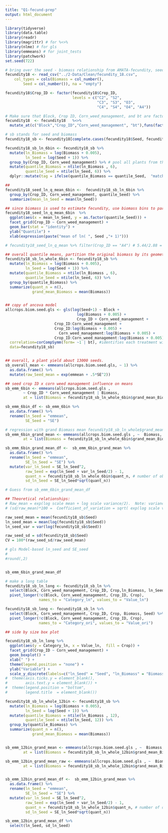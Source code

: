 ```yaml
---
title: "Q1-fecund-prep"
output: html_document
---
```


```r
library(tidyverse)
library(data.table)
library(readr)
library(magrittr) # for %<>%
library(nlme) # for gls
library(emmeans) # for joint_tests
library(patchwork)
set.seed(722)
```

```r
# bring over the seed - biomass relationship from AMATA-fecundity, seed production allowance in A4 is a good start because lambda = 1.03
fecundity18 <- read_csv("../2-Data/Clean/fecundity_18.csv", 
    col_types = cols(Biomass = col_number(), 
        Seed = col_number()), na = "empty")

fecundity18$Crop_ID <- factor(fecundity18$Crop_ID, 
                              levels = c("C2", "S2",
                                         "C3", "S3", "O3",
                                         "C4", "S4", "O4", "A4"))

# Make sure that Block, Crop ID, Corn_weed_management, and bt are factors
fecundity18  <- fecundity18   %<>%
  mutate_at(c("Block","Crop_ID","Corn_weed_management", "bt"),funs(factor(.)))

# sb stands for seed and biomass
fecundity18_sb <- fecundity18[complete.cases(fecundity18$Seed, fecundity18$Biomass), ]

fecundity18_sb_ln_6bin <- fecundity18_sb %>% 
  mutate(ln_Biomass = log(Biomass + 0.005),
         ln_Seed = log(Seed + 1)) %>%
  group_by(Crop_ID, Corn_weed_management) %>% # pool all plants from the same CropID x Corn weed mgt
  mutate(quantile_Biomass = ntile(ln_Biomass , 6),
         quantile_Seed = ntile(ln_Seed, 6)) %>%
  dplyr::mutate(tag = ifelse(quantile_Biomass == quantile_Seed,  "matched", "mismatched"))  # check if Biomass and Seed quantiles are aligned: ONLY 202 are matched.

##
fecundity18_seed_ln_q_mean_6bin <-  fecundity18_sb_ln_6bin %>%
  group_by(Crop_ID, Corn_weed_management, quantile_Seed) %>%
  summarize(mean_ln_Seed = mean(ln_Seed))
```

```r
## since biomass is used to estimate fecundity, use biomass bins to partition data
fecundity18_seed_ln_q_mean_6bin  %>% 
  ggplot(aes(x = mean_ln_Seed, y = as.factor(quantile_Seed))) + 
  facet_grid(Crop_ID ~ Corn_weed_management) +
  geom_bar(stat = "identity") + 
  ylab("Quantile") + 
  xlab(expression(paste("mean of ln( ", Seed ,"+ 1)")))

# fecundity18_seed_ln_q_mean %>% filter(Crop_ID == "A4") # 5.44/2.88 = 1.88; 3.16/2.32 = 1.36
```
```r
## overall quantile means, partition the original biomass by its geometric mean's quantile 
fecundity18_sb_ln_whole_6bin <- fecundity18_sb %>% 
  mutate(ln_Biomass = log(Biomass + 0.005),
         ln_Seed = log(Seed + 1)) %>%
  mutate(quantile_Biomass = ntile(ln_Biomass , 6),
         quantile_Seed = ntile(ln_Seed, 6)) %>%
  group_by(quantile_Biomass) %>% 
  summarize(quant_n = n(),
            grand_mean_Biomass = mean(Biomass))


## copy of ancova model 
allcrops.biom.seed.gls <- gls(log(Seed+1) ~ Block + 
                                log(Biomass + 0.005) + 
                                Crop_ID + Corn_weed_management +
                      Crop_ID:Corn_weed_management +
                      Crop_ID:log(Biomass + 0.005) +
                        Corn_weed_management:log(Biomass + 0.005) +
                      Crop_ID:Corn_weed_management:log(Biomass + 0.005),
  correlation=corCompSymm(form= ~1 | bt), #identifies each treatment within block
  data=fecundity18_sb)


## overall, a plant yield about 13000 seeds.  
sb_overall_mean <- emmeans(allcrops.biom.seed.gls, ~ 1) %>%
  as.data.frame() %>%
  mutate(raw_Seed_mean = exp(emmean + .5*SE^2))

## seed crop ID x corn weed management influence on means
sb_emm_6bin <- emmeans(allcrops.biom.seed.gls ,
        ~ Crop_ID * Corn_weed_management | Biomass,
        at = list(Biomass = fecundity18_sb_ln_whole_6bin$grand_mean_Biomass))

sb_emm_6bin_df <- sb_emm_6bin %>% 
  as.data.frame() %>%
  rename(ln_Seed = "emmean",
         SE_Seed = "SE")

# regression with grand Biomass mean fecundity18_sb_ln_whole$grand_mean_ln_Biomass
sb_emm_6bin_grand_mean <- emmeans(allcrops.biom.seed.gls , ~  Biomass,
        at = list(Biomass = fecundity18_sb_ln_whole_6bin$grand_mean_Biomass)) #check with , type = "response": han caculation and automatic conversion are about 1% differ

sb_emm_6bin_grand_mean_df <-  sb_emm_6bin_grand_mean %>% 
  as.data.frame() %>%
  rename(ln_Seed = "emmean",
         SE_ln_Seed = "SE") %>%
  mutate(var_ln_Seed = SE_ln_Seed^2,
         raw_Seed = exp(ln_Seed + var_ln_Seed/2) - 1,
         quant_n = fecundity18_sb_ln_whole_6bin$quant_n, # number of obs in each bin in the original data
         sd_ln_Seed = SE_ln_Seed*sqrt(quant_n))
```

```r
# Guess from sb_emm_6bin_grand_mean_df

## Theoretical relationships: 
# Raw_mean = exp(log scale mean + log scale variance/2).  Note: variance, not sd here.
# (sd/raw_mean)*100 =  Coefficient_of_variation = sqrt( exp(log scale variance) – 1) 

raw_seed_mean = mean(fecundity18_sb$Seed)
ln_seed_mean = mean(log(fecundity18_sb$Seed))
ln_seed_var = var(log(fecundity18_sb$Seed))

raw_seed_sd = sd(fecundity18_sb$Seed) 
CV = 100*(raw_seed_sd/raw_seed_mean)

# gls Model-based ln_seed and SE_seed 
#
#round(,2)


sb_emm_6bin_grand_mean_df
```

```r
# make a long table 
fecundity18_sb_ln_long <- fecundity18_sb_ln %>% 
  select(Block, Corn_weed_management, Crop_ID, Crop,ln_Biomass, ln_Seed) %>%
  pivot_longer(!c(Block, Corn_weed_management, Crop_ID, Crop),
               names_to = "Category_ln", values_to = "Value_ln")

fecundity18_sb_long <- fecundity18_sb_ln %>% 
  select(Block, Corn_weed_management, Crop_ID, Crop, Biomass, Seed) %>%
  pivot_longer(!c(Block, Corn_weed_management, Crop_ID, Crop),
               names_to = "Category_ori", values_to = "Value_ori")


```


```r
## side by size box plot

fecundity18_sb_ln_long %>% 
  ggplot(aes(y = Category_ln, x = Value_ln,  fill = Crop)) + 
  facet_grid(Crop_ID ~ Corn_weed_management) +
  geom_boxplot() +
  xlab(" ") +
  theme(legend.position = "none") +
  ylab("Variable") +
  scale_y_discrete(labels=c("ln_Seed" = "Seed", "ln_Biomass" = "Biomass"))
#  theme(axis.ticks.y = element_blank(),
#        axis.text.y = element_blank()) +
#  theme(legend.position = "bottom",
#        legend.title  = element_blank())


```

```r

fecundity18_sb_ln_whole_12bin <- fecundity18_sb %>% 
  mutate(ln_Biomass = log(Biomass + 0.005),
         ln_Seed = log(Seed + 1)) %>%
  mutate(quantile_Biomass = ntile(ln_Biomass , 12),
         quantile_Seed = ntile(ln_Seed, 12)) %>%
  group_by(quantile_Biomass) %>% 
  summarize(quant_n = n(),
            grand_mean_Biomass = mean(Biomass))


sb_emm_12bin_grand_mean <- emmeans(allcrops.biom.seed.gls , ~  Biomass,
        at = list(Biomass = fecundity18_sb_ln_whole_12bin$grand_mean_Biomass))

sb_emm_12bin_grand_mean_raw <- emmeans(allcrops.biom.seed.gls , ~  Biomass,
        at = list(Biomass = fecundity18_sb_ln_whole_12bin$grand_mean_Biomass), type = "response")


sb_emm_12bin_grand_mean_df <-  sb_emm_12bin_grand_mean %>% 
  as.data.frame() %>%
  rename(ln_Seed = "emmean",
         SE_ln_Seed = "SE") %>%
  mutate(var_ln_Seed = SE_ln_Seed^2,
         raw_Seed = exp(ln_Seed + var_ln_Seed/2) - 1,
         quant_n = fecundity18_sb_ln_whole_12bin$quant_n, # number of obs in each bin in the original data
         sd_ln_Seed = SE_ln_Seed*sqrt(quant_n))

sb_emm_12bin_grand_mean_df %>%
  select(ln_Seed, sd_ln_Seed)
```